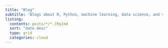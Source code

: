 ```yaml
---
title: "Blog"
subtitle: 'Blogs about R, Python, machine learning, data science, and visualisation'
listing:
  contents: posts/*/*.[Rq]md
  sort: "date desc"
  type: grid
  categories: cloud
---
```

